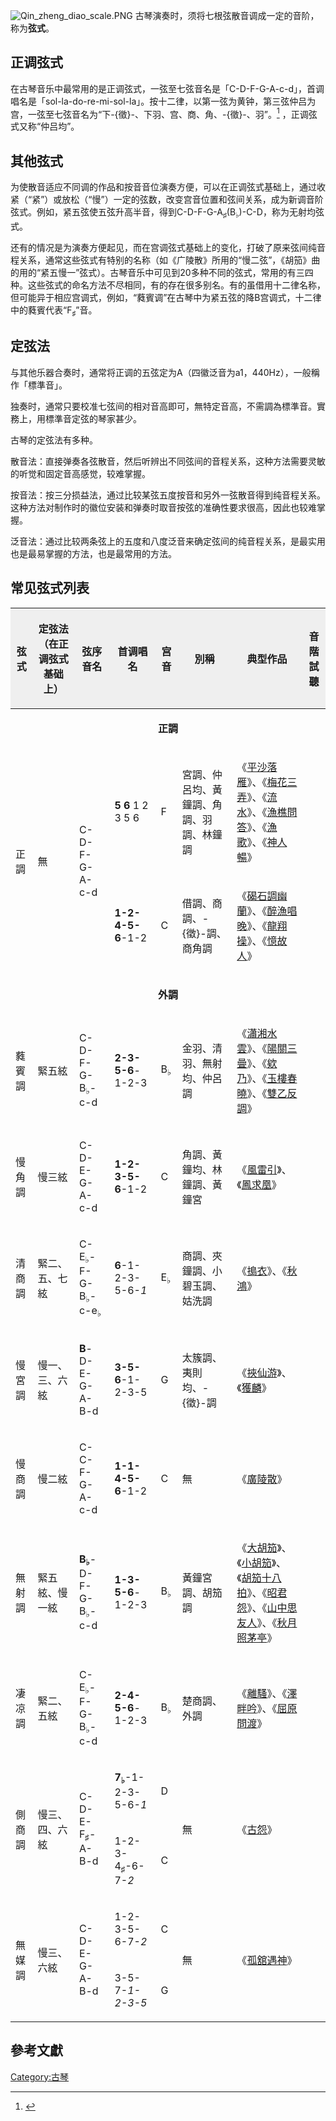 {{seealso|十二律|五声调式}}
[[File:Qin_zheng_diao_scale.PNG|thumb]]
古琴演奏时，须将七根弦散音调成一定的音阶，称为'''弦式'''。
==正调弦式==
在古琴音乐中最常用的是正调弦式，一弦至七弦音名是「C-D-F-G-A-c-d」，首调唱名是「sol-la-do-re-mi-sol-la」。按十二律，以第一弦为黄钟，第三弦仲吕为宫，一弦至七弦音名为“下-{徵}-、下羽、宫、商、角、-{徵}-、羽”。<ref>{{cite book |author=李祥霆 |authorlink=李祥霆 |title=《古琴实用教程》 |url=https://archive.org/details/guqinshiyongjiao0000lixi |pages=第105页 |publisher=上海音乐出版社 |location=上海 |isbn=7-80667-439-X |date=2004年7月}}</ref> ，正调弦式又称“仲吕均”。

==其他弦式==
为使散音适应不同调的作品和按音音位演奏方便，可以在正调弦式基础上，通过收紧（“紧”）或放松（“慢”）一定的弦数，改变宫音位置和弦间关系，成为新调音阶弦式。例如，紧五弦使五弦升高半音，得到C-D-F-G-A<sub>♯</sub>(B<sub>♭</sub>)-C-D，称为无射均弦式。

还有的情况是为演奏方便起见，而在宫调弦式基础上的变化，打破了原来弦间纯音程关系，通常这些弦式有特别的名称（如《广陵散》所用的“慢二弦”，《胡笳》曲的用的“紧五慢一”弦式）。古琴音乐中可见到20多种不同的弦式，常用的有三四种。这些弦式的命名方法不尽相同，有的存在很多别名。有的虽借用十二律名称，但可能异于相应宫调式，例如，“蕤賓调”在古琴中为紧五弦的降B宫调式，十二律中的蕤賓代表“F<sub>♯</sub>”音。

==定弦法==
与其他乐器合奏时，通常将正调的五弦定为A（四徽泛音为a1，440Hz），一般稱作「標準音」。

独奏时，通常只要校准七弦间的相对音高即可，無特定音高，不需調為標準音。實務上，用標準音定弦的琴家甚少。

古琴的定弦法有多种。

散音法：直接弹奏各弦散音，然后听辨出不同弦间的音程关系，这种方法需要灵敏的听觉和固定音高感觉，较难掌握。

按音法：按三分损益法，通过比较某弦五度按音和另外一弦散音得到纯音程关系。这种方法对制作时的徽位安装和弹奏时取音按弦的准确性要求很高，因此也较难掌握。

泛音法：通过比较两条弦上的五度和八度泛音来确定弦间的纯音程关系，是最实用也是最易掌握的方法，也是最常用的方法。

==常见弦式列表==

{| class="wikitable"
|-
! style="background:#efefef;" | 弦式
! style="background:#efefef;" | 定弦法（在正调弦式基础上）
! style="background:#efefef;" | 弦序音名
! style="background:#efefef;" | 首调唱名
! style="background:#efefef;" | 宫音
! style="background:#efefef;" | 別稱
! style="background:#efefef;" | 典型作品
! style="background:#efefef;" | 音階試聽
|- 
| colspan="10" align="center" | '''正調'''
|-
| rowspan="2"| 正調 
| rowspan="2"| 無
| rowspan="2"| C-D-F-G-A-c-d
| '''5 6''' 1 2 3 5 6
| F
| 宮調、仲呂均、黃鐘調、角調、羽調、林鐘調
| 《[[平沙落雁|平沙落雁]]》、《[[梅花三弄|梅花三弄]]》、《[[流水_(古琴曲)|流水]]》、《[[漁樵問答|漁樵問答]]》、《[[漁歌|漁歌]]》、《[[神人暢|神人暢]]》
| rowspan="2"| {{Audio|Zheng diao.ogg|试听}}
|-
| '''1-2-4-5-6'''-1-2
| C
| 借調、商調、-{徵}-調、商角調
| 《[[碣石調幽蘭|碣石調幽蘭]]》、《[[醉漁唱晚|醉漁唱晚]]》、《[[龍翔操|龍翔操]]》、《[[憶故人|憶故人]]》
|-
| colspan="10" align="center" | '''外調'''
|-
| 蕤賓調
| 緊五絃
| C-D-F-G-B<sub>♭</sub>-c-d
| '''2-3-5-6'''-1-2-3
| B<sub>♭</sub>
| 金羽、清羽、無射均、仲呂調
| 《[[瀟湘水雲|瀟湘水雲]]》、《[[陽關三曡|陽關三曡]]》、《[[欸乃|欸乃]]》、《[[玉樓春曉|玉樓春曉]]》、《[[雙乙反調|雙乙反調]]》
| {{Audio|Ruibin diao.ogg|试听}}
|-
| 慢角調
| 慢三絃
| C-D-E-G-A-c-d
| '''1-2-3-5-6'''-1-2
| C
| 角調、黃鐘均、林鐘調、黃鐘宮
| 《[[風雷引|風雷引]]》、《[[鳳求凰|鳳求凰]]》
| {{Audio|Manjiao diao.ogg|试听}}
|-
| 清商調
| 緊二、五、七絃
| C-E<sub>♭</sub>-F-G-B<sub>♭</sub>-c-e<sub>♭</sub>
| '''6'''-1-2-3-5-6-''1''
| E<sub>♭</sub>
| 商調、夾鐘調、小碧玉調、姑洗調
| 《[[搗衣_(古琴曲)|搗衣]]》、《[[秋鴻|秋鴻]]》
| {{Audio|Qingshang diao.ogg|试听}}
|-
| 慢宮調
| 慢一、三、六絃
| '''B'''-D-E-G-A-B-d
| '''3-5-6'''-1-2-3-5
| G
| 太簇調、夷則均、-{徵}-調
| 《[[挾仙游|挾仙游]]》、《[[獲麟|獲麟]]》
| {{Audio|Mangong diao.ogg|试听}}
|-
| 慢商調
| 慢二絃
| C-C-F-G-A-c-d
| '''1-1-4-5-6'''-1-2
| C
| 無
| 《[[廣陵散|廣陵散]]》
| {{Audio|Manshang diao.ogg|试听}}
|-
| 無射調
| 緊五絃、慢一絃
| '''B<sub>♭</sub>'''-D-F-G-B<sub>♭</sub>-c-d
| '''1-3-5-6'''-1-2-3
| B<sub>♭</sub>
| 黃鐘宮調、胡笳調
| 《[[大胡笳|大胡笳]]》、《[[小胡笳|小胡笳]]》、《[[胡笳十八拍|胡笳十八拍]]》、《[[昭君怨|昭君怨]]》、《[[山中思友人|山中思友人]]》、《[[秋月照茅亭|秋月照茅亭]]》
| {{Audio|Huangzhong diao.ogg|试听}}
|-
| 凄凉調
| 緊二、五絃
| C-E<sub>♭</sub>-F-G-B<sub>♭</sub>-c-d
| '''2-4-5-6'''-1-2-3
| B<sub>♭</sub>
| 楚商調、外調
| 《[[離騷_(古琴曲)|離騷]]》、《[[澤畔吟|澤畔吟]]》、《[[屈原問渡|屈原問渡]]》
| {{Audio|Qiliang diao.ogg|试听}}
|-
| rowspan="2"| 側商調 
| rowspan="2"| 慢三、四、六絃
| rowspan="2"| C-D-E-F<sub>♯</sub>-A-B-d
| '''7<sub>♭</sub>'''-1-2-3-5-6-''1''
| D
| rowspan="2"| 無
| rowspan="2"| 《[[古怨|古怨]]》
| rowspan="2"| {{Audio|Ceshang diao.ogg|试听}}
|-
| 1-2-3-4<sub>♯</sub>-6-7-''2''
| C
|-
| rowspan="2"| 無媒調 
| rowspan="2"| 慢三、六絃
| rowspan="2"| C-D-E-G-A-B-d
| 1-2-3-5-6-7-''2''
| C
| rowspan="2"| 無
| rowspan="2"| 《[[孤舘遇神|孤舘遇神]]》
| rowspan="2"| {{Audio|Wumei diao.ogg|试听}}
|-
| 3-5-7-''1-2-3-5''
| G
|}

== 參考文獻 ==
{{reflist}}
{{古琴}}
[[Category:古琴|Category:古琴]]